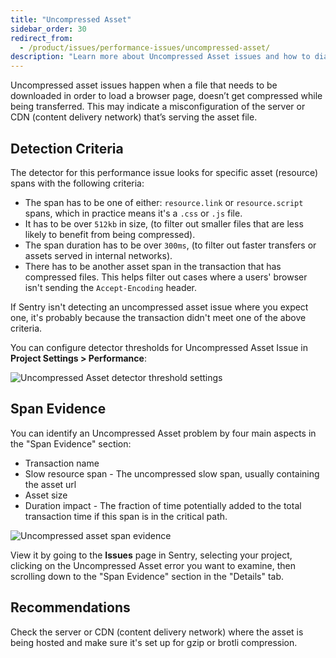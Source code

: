 ```yaml
---
title: "Uncompressed Asset"
sidebar_order: 30
redirect_from:
  - /product/issues/performance-issues/uncompressed-asset/
description: "Learn more about Uncompressed Asset issues and how to diagnose and fix them."
---
```


Uncompressed asset issues happen when a file that needs to be downloaded in order to load a browser page, doesn’t get compressed while being transferred. This may indicate a misconfiguration of the server or CDN (content delivery network) that’s serving the asset file.

## Detection Criteria

The detector for this performance issue looks for specific asset (resource) spans with the following criteria:

- The span has to be one of either: `resource.link` or `resource.script` spans, which in practice means it's a `.css` or `.js` file.
- It has to be over `512kb` in size, (to filter out smaller files that are less likely to benefit from being compressed).
- The span duration has to be over `300ms`, (to filter out faster transfers or assets served in internal networks).
- There has to be another asset span in the transaction that has compressed files. This helps filter out cases where a users' browser isn't sending the `Accept-Encoding` header.

If Sentry isn't detecting an uncompressed asset issue where you expect one, it's probably because the transaction didn't meet one of the above criteria.

You can configure detector thresholds for Uncompressed Asset Issue in **Project Settings > Performance**:

![Uncompressed Asset detector threshold settings](uncompressed-asset-detector-settings.png)

## Span Evidence

You can identify an Uncompressed Asset problem by four main aspects in the "Span Evidence" section:

- Transaction name
- Slow resource span - The uncompressed slow span, usually containing the asset url
- Asset size
- Duration impact - The fraction of time potentially added to the total transaction time if this span is in the critical path.

![Uncompressed asset span evidence](span-evidence.png)

View it by going to the **Issues** page in Sentry, selecting your project, clicking on the Uncompressed Asset error you want to examine, then scrolling down to the "Span Evidence" section in the "Details" tab.

## Recommendations

Check the server or CDN (content delivery network) where the asset is being hosted and make sure it's set up for gzip or brotli compression.
